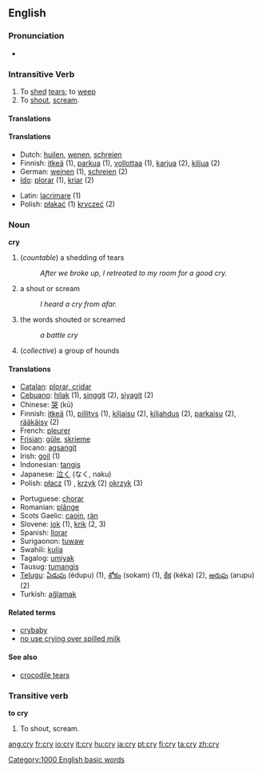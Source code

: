 ==English==

{{rank|individual|girls|wall|809|cry|step|turning|village}}

===Pronunciation===
*{{audio|en-us-cry.ogg|Audio (US)}}

===Intransitive Verb===
{{en-verb|cry|cries|crying|cried}}

# To [[shed]] [[tears]]; to [[weep]]
# To [[shout]], [[scream]].

====Translations====

====Translations====
{{top}}
*Dutch: [[huilen]], [[wenen]], [[schreien]]
*Finnish: [[itkeä]] (1), [[parkua]] (1), [[vollottaa]] (1), [[karjua]] (2), [[kiljua]] (2)
*German: [[weinen]] (1), [[schreien]] (2)
*[[Ido]]: [[plorar]] (1), [[kriar]] (2)
{{mid}}
*Latin: [[lacrimare]] (1)
*Polish: [[płakać]] (1) [[kryczeć]] (2)
{{bottom}}

===Noun===
'''cry'''
# (''countable'') a shedding of tears 
#:''After we broke up, I retreated to my room for a good cry.''
#a shout or scream
#:''I heard a cry from afar.''
#the words shouted or screamed
#:''a battle cry''
# (''collective'') a group of hounds

====Translations====
{{top}}
*[[Catalan]]: [[plorar, cridar]]
*[[Cebuano]]: [[hilak]] (1), [[singgit]] (2), [[siyagit]] (2)
*Chinese: [[哭]] (k&#363;)
*Finnish: [[itkeä]] (1), [[pillitys]] (1), [[kiljaisu]] (2), [[kiljahdus]] (2), [[parkaisu]] (2), [[rääkäisy]] (2)
*French: [[pleurer]]
*[[Frisian]]: [[gûle]], [[skrieme]]
*Ilocano: [[agsangit]]
*Irish: [[goil]] (1)
*Indonesian: [[tangis]]
*Japanese: [[泣く]] (なく, naku)
*Polish: [[płacz]] (1) {{m}}, [[krzyk]] (2) {{m}} [[okrzyk]] (3) {{m}}
{{mid}}
*Portuguese: [[chorar]]
*Romanian: [[plânge]]
*Scots Gaelic: [[caoin#Scots Gaelic|caoin]], [[ràn]]
*Slovene: [[jok]] {{m}} (1), [[krik]] {{m}} (2, 3)
*Spanish: [[llorar]]
*Surigaonon: [[tuwaw]]
*Swahili: [[kulia]]
*Tagalog: [[umiyak]]
*Tausug: [[tumangis]]
*[[Telugu]]: [[ఏడుపు]] (édupu) (1), [[శోకం]] (sokam) (1), [[కేక]] (kéka) (2), [[అరుపు]] (arupu) (2)
*Turkish: [[ağlamak]]
{{bottom}}

====Related terms====
*[[crybaby]]
*[[no use crying over spilled milk]]

====See also====
*[[crocodile tears]]

===Transitive verb===
'''to cry'''
# To shout, scream.

[[Category:1000 English basic words]]

[[ang:cry]]
[[fr:cry]]
[[io:cry]]
[[it:cry]]
[[hu:cry]]
[[ja:cry]]
[[pt:cry]]
[[fi:cry]]
[[ta:cry]]
[[zh:cry]]